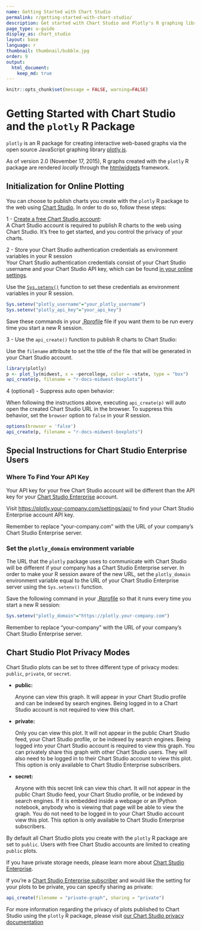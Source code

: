 ```yaml
---
name: Getting Started with Chart Studio
permalink: r/getting-started-with-chart-studio/
description: Get started with Chart Studio and Plotly's R graphing library.
page_type: u-guide
display_as: chart_studio
layout: base
language: r
thumbnail: thumbnail/bubble.jpg
order: 9
output:
  html_document:
    keep_md: true
---
```


```r
knitr::opts_chunk$set(message = FALSE, warning=FALSE)
```

# Getting Started with Chart Studio and the `plotly` R Package

`plotly` is an R package for creating interactive web-based graphs via the open source JavaScript graphing library [plotly.js](http://plot.ly/javascript). 

As of version 2.0 (November 17, 2015), R graphs created with the `plotly` R package are rendered *locally* through the [htmlwidgets](http://www.htmlwidgets.org/) framework.

## Initialization for Online Plotting

You can choose to publish charts you create with the `plotly` R package to the web using [Chart Studio](https://plot.ly/online-chart-maker). In order to do so, follow these steps:

1 - [Create a free Chart Studio account](https://plot.ly/api_signup):<br>
A Chart Studio account is required to publish R charts to the web using Chart Studio. It's free to get started, and you control the privacy of your charts.

2 - Store your Chart Studio authentication credentials as environment variables in your R session<br>
Your Chart Studio authentication credentials consist of your Chart Studio username and your Chart Studio API key, which can be found [in your online settings](https://plot.ly/settings/api). 

Use the [`Sys.setenv()`](https://www.rdocumentation.org/packages/base/versions/3.6.2/topics/Sys.setenv) function to set these credentials as environment variables in your R session.

```r
Sys.setenv("plotly_username"="your_plotly_username")
Sys.setenv("plotly_api_key"="your_api_key")
```

Save these commands in your [.Rprofile](http://www.statmethods.net/interface/customizing.html) file if you want them to be run every time you start a new R session.

3 - Use the `api_create()` function to publish R charts to Chart Studio:

Use the `filename` attribute to set the title of the file that will be generated in your Chart Studio account.

```r
library(plotly)
p <- plot_ly(midwest, x = ~percollege, color = ~state, type = "box")
api_create(p, filename = "r-docs-midwest-boxplots")
```

4 (optional) - Suppress auto open behavior:

When following the instructions above, executing `api_create(p)` will auto open the created Chart Studio URL in the browser. To suppress this behavior, set the `browser` option to `false` in your R session.

```r
options(browser = 'false')
api_create(p, filename = "r-docs-midwest-boxplots")
```

## Special Instructions for Chart Studio Enterprise Users

### Where To Find Your API Key

Your API key for your free Chart Studio account will be different than the API key for your [Chart Studio Enterprise](https://plot.ly/product/enterprise/) account. 

Visit <https://plotly.your-company.com/settings/api/> to find your Chart Studio Enterprise account API key. 

Remember to replace "your-company.com" with the URL of your company's Chart Studio Enterprise server.

### Set the `plotly_domain` environment variable

The URL that the `plotly` package uses to communicate with Chart Studio will be different if your company has a Chart Studio Enterprise server. In order to make your R session aware of the new URL, set the `plotly_domain` environment variable equal to the URL of your Chart Studio Enterprise server using the `Sys.setenv()` function. 

Save the following command in your [.Rprofile](http://www.statmethods.net/interface/customizing.html) so that it runs every time you start a new R session:

```r
Sys.setenv("plotly_domain"="https://plotly.your-company.com")
```

Remember to replace "your-company" with the URL of your company's Chart Studio Enterprise server.

## Chart Studio Plot Privacy Modes

Chart Studio plots can be set to three different type of privacy modes: `public`, `private`, or `secret`.

* **public:**

     Anyone can view this graph. 
     It will appear in your Chart Studio profile and can be indexed by search engines. 
     Being logged in to a Chart Studio account is not required to view this chart.

* **private:**

     Only you can view this plot. 
     It will not appear in the public Chart Studio feed, your Chart Studio profile, or be indexed by search engines. 
     Being logged into your Chart Studio account is required to view this graph. 
     You can privately share this graph with other Chart Studio users. They will also need to be logged in to their Chart Studio account to view this plot. 
     This option is only available to Chart Studio Enterprise subscribers.

* **secret:**

     Anyone with this secret link can view this chart. 
     It will not appear in the public Chart Studio feed, your Chart Studio profile, or be indexed by search engines. 
     If it is embedded inside a webpage or an IPython notebook, anybody who is viewing that page will be able to view the graph. 
     You do not need to be logged in to your Chart Studio account view this plot. 
     This option is only available to Chart Studio Enterprise subscribers.

By default all Chart Studio plots you create with the `plotly` R package are set to `public`. Users with free Chart Studio accounts are limited to creating `public` plots. 

If you have private storage needs, please learn more about [Chart Studio Enterprise](https://plot.ly/online-chart-maker/). 

If you're a [Chart Studio Enterprise subscriber](https://plot.ly/settings/subscription/?modal=true&utm_source=api-docs&utm_medium=support-oss) and would like the setting for your plots to be private, you can specify sharing as private:

```r
api_create(filename = "private-graph", sharing = "private")
```
For more information regarding the privacy of plots published to Chart Studio using the `plotly` R package, please visit [our Chart Studio privacy documentation](https://plot.ly/r/privacy/)
